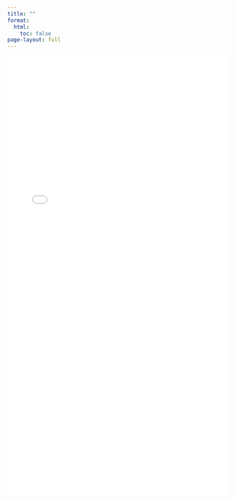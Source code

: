 ```yaml
---
title: ""
format:
  html:
    toc: false
page-layout: full
---
```


<iframe src="doc/CV.pdf" width="100%" height="1000px" style="border: none;">
  This browser does not support PDFs. Please download the PDF to view it: 
  <a href="doc/CV.pdf">Download CV</a>.
</iframe>